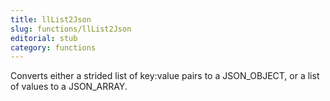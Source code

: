 ```yaml
---
title: llList2Json
slug: functions/llList2Json
editorial: stub
category: functions
---
```


<LSLFunction name="llList2Json"/>

Converts either a strided list of key:value pairs to a JSON_OBJECT, or a list of values to a JSON_ARRAY.
